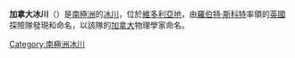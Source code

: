 {{coord|77|37|S|162|59|E|type:glacier_region:AQ|display=title}}

'''加拿大冰川'''（{{lang-en|Canada Glacier}}）是[[南極洲|南極洲]]的[[冰川|冰川]]，位於[[維多利亞地|維多利亞地]]，由[[羅伯特·斯科特|羅伯特·斯科特]]率領的[[英國|英國]]探險隊發現和命名，以該隊的[[加拿大|加拿大]]物理學家命名。

{{DEFAULTSORT:Canada Glacier}}
[[Category:南極洲冰川|Category:南極洲冰川]]


{{McMurdoDryValleys-geo-stub}}